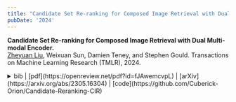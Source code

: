 ```yaml
---
title: "Candidate Set Re-ranking for Composed Image Retrieval with Dual Multi-modal Encoder."
pubDate: '2024'
---
```


<div class="research_h1">

__Candidate Set Re-ranking for Composed Image Retrieval with Dual Multi-modal Encoder.__<br />
<span class="inline text-transition text-gray-500">[Zheyuan Liu](#), Weixuan Sun, Damien Teney, and Stephen Gould.
Transactions on Machine Learning Research (TMLR), 2024.</span> 

<details>
<summary>
<span class='inline text-transition text-gray-500'> bib |  [pdf](https://openreview.net/pdf?id=fJAwemcvpL) | [arXiv](https://arxiv.org/abs/2305.16304) | [code](https://github.com/Cuberick-Orion/Candidate-Reranking-CIR) </span> 
</summary>
<p>
  ```bibtex
    @article{liu2024candidate,
      title={Candidate Set Re-ranking for Composed Image Retrieval with Dual Multi-modal Encoder},
      author={Zheyuan Liu and Weixuan Sun and Damien Teney and Stephen Gould},
      journal={Transactions on Machine Learning Research},
      issn={2835-8856},
      year={2024},
      url={https://openreview.net/forum?id=fJAwemcvpL},
      note={}
    }
  ```
</p>
</details>
</div>